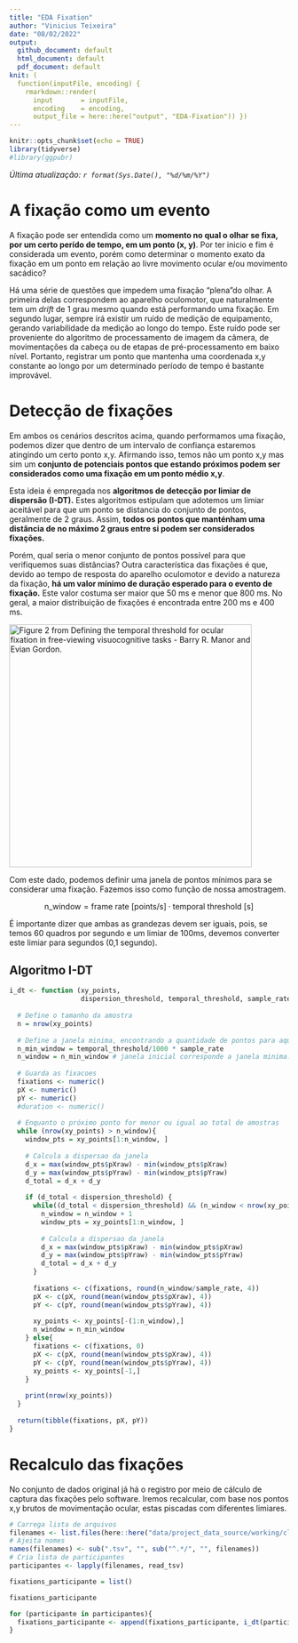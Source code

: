 ```yaml
---
title: "EDA Fixation"
author: "Vinicius Teixeira"
date: "08/02/2022"
output:
  github_document: default
  html_document: default
  pdf_document: default
knit: (
  function(inputFile, encoding) {
    rmarkdown::render( 
      input       = inputFile, 
      encoding    = encoding,
      output_file = here::here("output", "EDA-Fixation")) })
---
```


```r
knitr::opts_chunk$set(echo = TRUE)
library(tidyverse)
#library(ggpubr)
```

*Última atualização: `r format(Sys.Date(), "%d/%m/%Y")`*

# A fixação como um evento

A fixação pode ser entendida como um **momento no qual o olhar se fixa, por um certo perído de tempo, em um ponto (x, y)**. Por ter inicio e fim é considerada um evento, porém como determinar o momento exato da fixação em um ponto em relação ao livre movimento ocular e/ou movimento sacádico?

Há uma série de questões que impedem uma fixação "plena"do olhar. A primeira delas correspondem ao aparelho oculomotor, que naturalmente tem um *drift* de 1 grau mesmo quando está performando uma fixação. Em segundo lugar, sempre irá existir um ruído de medição de equipamento, gerando variabilidade da medição ao longo do tempo. Este ruído pode ser proveniente do algoritmo de processamento de imagem da câmera, de movimentações da cabeça ou de etapas de pré-processamento em baixo nível. Portanto, registrar um ponto que mantenha uma coordenada x,y constante ao longo por um determinado período de tempo é bastante improvável.

# Detecção de fixações

Em ambos os cenários descritos acima, quando performamos uma fixação, podemos dizer que dentro de um intervalo de confiança estaremos atingindo um certo ponto x,y. Afirmando isso, temos não um ponto x,y mas sim um **conjunto de potenciais pontos que estando próximos podem ser considerados como uma fixação em um ponto médio x,y**.

Esta ideia é empregada nos **algoritmos de detecção por limiar de dispersão (I-DT).** Estes algoritmos estipulam que adotemos um limiar aceitável para que um ponto se distancia do conjunto de pontos, geralmente de 2 graus. Assim, **todos os pontos que manténham uma distância de no máximo 2 graus entre si podem ser considerados fixações.**

Porém, qual seria o menor conjunto de pontos possível para que verifiquemos suas distâncias? Outra característica das fixações é que, devido ao tempo de resposta do aparelho oculomotor e devido a natureza da fixação, **há um valor mínimo de duração esperado para o evento de fixação.** Este valor costuma ser maior que 50 ms e menor que 800 ms. No geral, a maior distribuição de fixações é encontrada entre 200 ms e 400 ms.

<img src="assets/Manor_and_Gordon_fixation_histogram.png" alt="Figure 2 from Defining the temporal threshold for ocular fixation in free-viewing visuocognitive tasks - Barry R. Manor and Evian Gordon." width="437"/>

Com este dado, podemos definir uma janela de pontos mínimos para se considerar uma fixação. Fazemos isso como função de nossa amostragem.

$$
\text{n_window} = \text{frame rate [points/s]} \cdot \text{temporal threshold [s]}
$$

É importante dizer que ambas as grandezas devem ser iguais, pois, se temos 60 quadros por segundo e um limiar de 100ms, devemos converter este limiar para segundos (0,1 segundo).

## Algoritmo I-DT

```r
i_dt <- function (xy_points, 
                  dispersion_threshold, temporal_threshold, sample_rate){
  
  # Define o tamanho da amostra
  n = nrow(xy_points)
  
  # Define a janela minima, encontrando a quantidade de pontos para aquele limiar      temporal
  n_min_window = temporal_threshold/1000 * sample_rate
  n_window = n_min_window # janela inicial corresponde a janela minima.
  
  # Guarda as fixacoes
  fixations <- numeric()
  pX <- numeric()
  pY <- numeric()
  #duration <- numeric()
  
  # Enquanto o próximo ponto for menor ou igual ao total de amostras
  while (nrow(xy_points) > n_window){
    window_pts = xy_points[1:n_window, ]
    
    # Calcula a dispersao da janela
    d_x = max(window_pts$pXraw) - min(window_pts$pXraw)
    d_y = max(window_pts$pYraw) - min(window_pts$pYraw)
    d_total = d_x + d_y
    
    if (d_total < dispersion_threshold) {
      while((d_total < dispersion_threshold) && (n_window < nrow(xy_points)) ){
        n_window = n_window + 1
        window_pts = xy_points[1:n_window, ]
        
        # Calcula a dispersao da janela
        d_x = max(window_pts$pXraw) - min(window_pts$pXraw)
        d_y = max(window_pts$pYraw) - min(window_pts$pYraw)
        d_total = d_x + d_y
      }
      
      fixations <- c(fixations, round(n_window/sample_rate, 4))
      pX <- c(pX, round(mean(window_pts$pXraw), 4))
      pY <- c(pY, round(mean(window_pts$pYraw), 4))
      
      xy_points <- xy_points[-(1:n_window),]
      n_window = n_min_window
    } else{
      fixations <- c(fixations, 0)
      pX <- c(pX, round(mean(window_pts$pXraw), 4))
      pY <- c(pY, round(mean(window_pts$pYraw), 4))
      xy_points <- xy_points[-1,]
    }
    
    print(nrow(xy_points))
  }
  
  return(tibble(fixations, pX, pY))
}
```

# Recalculo das fixações

No conjunto de dados original já há o registro por meio de cálculo de captura das fixações pelo software. Iremos recalcular, com base nos pontos x,y brutos de movimentação ocular, estas piscadas com diferentes limiares.

```r
# Carrega lista de arquivos
filenames <- list.files(here::here("data/project_data_source/working/cleaned/controle"), full.names = TRUE)
# Ajeita nomes
names(filenames) <- sub(".tsv", "", sub("^.*/", "", filenames))
# Cria lista de participantes
participantes <- lapply(filenames, read_tsv)
```

```r

fixations_participante = list()

fixations_participante

for (participante in participantes){
  fixations_participante <- append(fixations_participante, i_dt(participante[,c("pXraw", "pYraw")], 0.01746, 100, 60))
}

```

